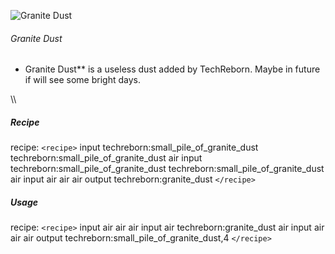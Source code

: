 ![Granite Dust](/mods/techreborn/granite_dust.png)

###### Granite Dust

- Granite Dust** is a useless dust added by TechReborn. Maybe in
        future if will see some bright days.

\\\\

##### Recipe

<Mcitem id="minecraft:crafting_table"/> recipe:
`<recipe>` input techreborn:small_pile_of_granite_dust
techreborn:small_pile_of_granite_dust air input
techreborn:small_pile_of_granite_dust
techreborn:small_pile_of_granite_dust air input air air air output
techreborn:granite_dust `</recipe>`

##### Usage

<Mcitem id="minecraft:crafting_table"/> recipe:
`<recipe>` input air air air input air techreborn:granite_dust
air input air air air output techreborn:small_pile_of_granite_dust,4
`</recipe>`
